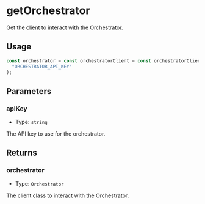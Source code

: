 # getOrchestrator

Get the client to interact with the Orchestrator.

## Usage

```typescript copy
const orchestrator = const orchestratorClient = const orchestratorClient = const orchestratorClient = const orchestratorClient = const orchestratorClient = const orchestratorClient = const orchestratorClient = const orchestratorClient = getOrchestrator(
  "ORCHESTRATOR_API_KEY"
);
```

## Parameters

### apiKey

- Type: `string`

The API key to use for the orchestrator.

## Returns

### orchestrator

- Type: `Orchestrator`

The client class to interact with the Orchestrator.
